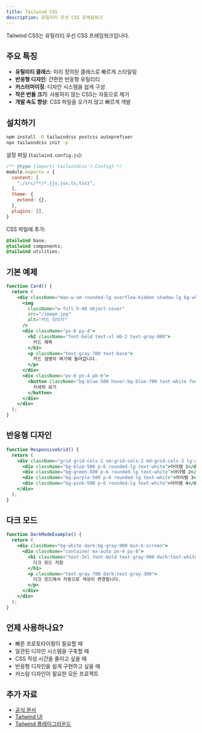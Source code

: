 ```yaml
---
title: Tailwind CSS
description: 유틸리티 우선 CSS 프레임워크
---
```


Tailwind CSS는 유틸리티 우선 CSS 프레임워크입니다.

## 주요 특징

- **유틸리티 클래스**: 미리 정의된 클래스로 빠르게 스타일링
- **반응형 디자인**: 간편한 반응형 유틸리티
- **커스터마이징**: 디자인 시스템을 쉽게 구성
- **작은 번들 크기**: 사용하지 않는 CSS는 자동으로 제거
- **개발 속도 향상**: CSS 파일을 오가지 않고 빠르게 개발

## 설치하기

```bash
npm install -D tailwindcss postcss autoprefixer
npx tailwindcss init -p
```

설정 파일 (`tailwind.config.js`):

```javascript
/** @type {import('tailwindcss').Config} */
module.exports = {
  content: [
    "./src/**/*.{js,jsx,ts,tsx}",
  ],
  theme: {
    extend: {},
  },
  plugins: [],
}
```

CSS 파일에 추가:

```css
@tailwind base;
@tailwind components;
@tailwind utilities;
```

## 기본 예제

```jsx
function Card() {
  return (
    <div className="max-w-sm rounded-lg overflow-hidden shadow-lg bg-white">
      <img 
        className="w-full h-48 object-cover" 
        src="/image.jpg" 
        alt="카드 이미지" 
      />
      <div className="px-6 py-4">
        <h2 className="font-bold text-xl mb-2 text-gray-800">
          카드 제목
        </h2>
        <p className="text-gray-700 text-base">
          카드 설명이 여기에 들어갑니다.
        </p>
      </div>
      <div className="px-6 pt-4 pb-6">
        <button className="bg-blue-500 hover:bg-blue-700 text-white font-bold py-2 px-4 rounded transition duration-300">
          자세히 보기
        </button>
      </div>
    </div>
  );
}
```

## 반응형 디자인

```jsx
function ResponsiveGrid() {
  return (
    <div className="grid grid-cols-1 sm:grid-cols-2 md:grid-cols-3 lg:grid-cols-4 gap-4 p-4">
      <div className="bg-blue-500 p-6 rounded-lg text-white">아이템 1</div>
      <div className="bg-green-500 p-6 rounded-lg text-white">아이템 2</div>
      <div className="bg-purple-500 p-6 rounded-lg text-white">아이템 3</div>
      <div className="bg-pink-500 p-6 rounded-lg text-white">아이템 4</div>
    </div>
  );
}
```

## 다크 모드

```jsx
function DarkModeExample() {
  return (
    <div className="bg-white dark:bg-gray-900 min-h-screen">
      <div className="container mx-auto px-4 py-8">
        <h1 className="text-3xl font-bold text-gray-900 dark:text-white mb-4">
          다크 모드 지원
        </h1>
        <p className="text-gray-700 dark:text-gray-300">
          다크 모드에서 자동으로 색상이 변경됩니다.
        </p>
      </div>
    </div>
  );
}
```

## 언제 사용하나요?

- 빠른 프로토타이핑이 필요할 때
- 일관된 디자인 시스템을 구축할 때
- CSS 작성 시간을 줄이고 싶을 때
- 반응형 디자인을 쉽게 구현하고 싶을 때
- 커스텀 디자인이 필요한 모든 프로젝트

## 추가 자료

- [공식 문서](https://tailwindcss.com)
- [Tailwind UI](https://tailwindui.com)
- [Tailwind 플레이그라운드](https://play.tailwindcss.com)

